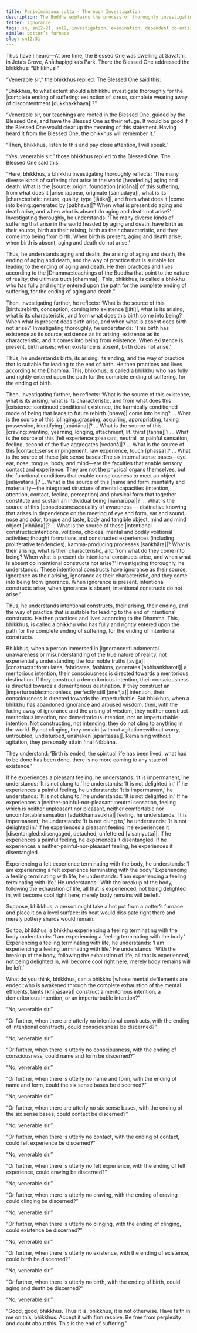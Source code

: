 ```yaml
---
title: Parivīmaṁsana sutta - Thorough Investigation
description: The Buddha explains the process of thoroughly investigating the arising and cessation of suffering through dependent co-arising.
fetter: ignorance
tags: sn, sn12-21, sn12, investigation, examination, dependent co-arising, dependent origination, twelve links, ignorance, intentional constructs, consciousness, name and form, six sense bases, contact, sensation, craving, clinging, existence, birth, aging and death, wisdom
simile: potter’s furnace
slug: sn12.51
---
```


Thus have I heard—At one time, the Blessed One was dwelling at Sāvatthi, in Jeta’s Grove, Anāthapiṇḍika’s Park. There the Blessed One addressed the bhikkhus: “Bhikkhus!”

“Venerable sir,” the bhikkhus replied. The Blessed One said this:

“Bhikkhus, to what extent should a bhikkhu investigate thoroughly for the |complete ending of suffering::extinction of stress, complete wearing away of discontentment [dukkhakkhaya]|?”

“Venerable sir, our teachings are rooted in the Blessed One, guided by the Blessed One, and have the Blessed One as their refuge. It would be good if the Blessed One would clear up the meaning of this statement. Having heard it from the Blessed One, the bhikkhus will remember it.”

“Then, bhikkhus, listen to this and pay close attention, I will speak.”

“Yes, venerable sir,” those bhikkhus replied to the Blessed One. The Blessed One said this:

“Here, bhikkhus, a bhikkhu investigating thoroughly reflects: ‘The many diverse kinds of suffering that arise in the world [headed by] aging and death: What is the |source::origin, foundation [nidāna]| of this suffering, from what does it |arise::appear, originate [samudaya]|, what is its |characteristic::nature, quality, type [jātika]|, and from what does it |come into being::generated by [pabhava]|? When what is present do aging and death arise, and when what is absent do aging and death not arise?' Investigating thoroughly, he understands: ‘The many diverse kinds of suffering that arise in the world headed by aging and death, have birth as their source, birth as their arising, birth as their characteristic, and they come into being from birth. When birth is present, aging and death arise; when birth is absent, aging and death do not arise.’

Thus, he understands aging and death, the arising of aging and death, the ending of aging and death, and the way of practice that is suitable for leading to the ending of aging and death. He then practices and lives according to the |Dhamma::teachings of the Buddha that point to the nature of reality, the ultimate truth [dhamma]|. This, bhikkhus, is called a bhikkhu who has fully and rightly entered upon the path for the complete ending of suffering, for the ending of aging and death.”

Then, investigating further, he reflects: ‘What is the source of this |birth::rebirth, conception, coming into existence [jāti]|, what is its arising, what is its characteristic, and from what does this birth come into being? When what is present does birth arise, and when what is absent does birth not arise?' Investigating thoroughly, he understands: ‘This birth has existence as its source, existence as its arising, existence as its characteristic, and it comes into being from existence. When existence is present, birth arises; when existence is absent, birth does not arise.’

Thus, he understands birth, its arising, its ending, and the way of practice that is suitable for leading to the end of birth. He then practices and lives according to the Dhamma. This, bhikkhus, is called a bhikkhu who has fully and rightly entered upon the path for the complete ending of suffering, for the ending of birth.

Then, investigating further, he reflects: ‘What is the source of this existence, what is its arising, what is its characteristic, and from what does this |existence::continued conditional existence, the karmically conditioned mode of being that leads to future rebirth [bhava]| come into being? ... What is the source of this |clinging::grasping, acquiring, appropriating, taking possession, identifying [upādāna]|? ... What is the source of this |craving::wanting, yearning, longing, attachment, lit. thirst [taṇha]|? ... What is the source of this |felt experience::pleasant, neutral, or painful sensation, feeling, second of the five aggregates [vedanā]|? ... What is the source of this |contact::sense impingement, raw experience, touch [phassa]|? ... What is the source of these |six sense bases::The six internal sense bases—eye, ear, nose, tongue, body, and mind—are the faculties that enable sensory contact and experience. They are not the physical organs themselves, but the functional conditions that enable consciousness to meet an object [saḷāyatana]|? ... What is the source of this |name and form::mentality and materiality—the integrated structure of mental capacities (intention, attention, contact, feeling, perception) and physical form that together constitute and sustain an individual being [nāmarūpa]|? ... What is the source of this |consciousness::quality of awareness — distinctive knowing that arises in dependence on the meeting of eye and form, ear and sound, nose and odor, tongue and taste, body and tangible object, mind and mind object [viññāṇa]|? ... What is the source of these |intentional constructs::intentions, volitions, choices; mental and bodily volitional activities; thought formations and constructed experiences (including proliferative tendencies); kamma-producing processes [saṅkhāra]|? What is their arising, what is their characteristic, and from what do they come into being? When what is present do intentional constructs arise, and when what is absent do intentional constructs not arise?' Investigating thoroughly, he understands: ‘These intentional constructs have ignorance as their source, ignorance as their arising, ignorance as their characteristic, and they come into being from ignorance. When ignorance is present, intentional constructs arise; when ignorance is absent, intentional constructs do not arise.’

Thus, he understands intentional constructs, their arising, their ending, and the way of practice that is suitable for leading to the end of intentional constructs. He then practices and lives according to the Dhamma. This, bhikkhus, is called a bhikkhu who has fully and rightly entered upon the path for the complete ending of suffering, for the ending of intentional constructs.

Bhikkhus, when a person immersed in |ignorance::fundamental unawareness or misunderstanding of the true nature of reality, not experientially understanding the four noble truths [avijjā]| |constructs::formulates, fabricates, fashions, generates [abhisaṅkharoti]| a meritorious intention, their consciousness is directed towards a meritorious destination. If they construct a demeritorious intention, their consciousness is directed towards a demeritorious destination. If they construct an |imperturbable::motionless, perfectly still [āneñja]| intention, their consciousness is directed towards the imperturbable. But bhikkhus, when a bhikkhu has abandoned ignorance and aroused wisdom, then, with the fading away of ignorance and the arising of wisdom, they neither construct meritorious intention, nor demeritorious intention, nor an imperturbable intention. Not constructing, not intending, they do not cling to anything in the world. By not clinging, they remain |without agitation::without worry, untroubled, undisturbed, unshaken [aparitassa]|. Remaining without agitation, they personally attain final Nibbāna.

They understand: ‘Birth is ended, the spiritual life has been lived, what had to be done has been done, there is no more coming to any state of existence.’

If he experiences a pleasant feeling, he understands: ‘It is impermanent,’ he understands: ‘It is not clung to,’ he understands: ‘It is not delighted in.’ If he experiences a painful feeling, he understands: ‘It is impermanent,’ he understands: ‘It is not clung to,’ he understands: ‘It is not delighted in.’ If he experiences a |neither-painful-nor-pleasant::neutral sensation, feeling which is neither unpleasant nor pleasant, neither comfortable nor uncomfortable sensation [adukkhamasukha]| feeling, he understands: ‘It is impermanent,’ he understands: ‘It is not clung to,’ he understands: ‘It is not delighted in.’ If he experiences a pleasant feeling, he experiences it |disentangled::disengaged, detached, unfettered [visaṃyutta]|. If he experiences a painful feeling, he experiences it disentangled. If he experiences a neither-painful-nor-pleasant feeling, he experiences it disentangled.

Experiencing a felt experience terminating with the body, he understands: ‘I am experiencing a felt experience terminating with the body.’ Experiencing a feeling terminating with life, he understands: ‘I am experiencing a feeling terminating with life.’ He understands: ‘With the breakup of the body, following the exhaustion of life, all that is experienced, not being delighted in, will become cool right here; merely body remains will be left.’

Suppose, bhikkhus, a person might take a hot pot from a potter’s furnace and place it on a level surface: its heat would dissipate right there and merely pottery shards would remain.

So too, bhikkhus, a bhikkhu experiencing a feeling terminating with the body understands: ‘I am experiencing a feeling terminating with the body.’ Experiencing a feeling terminating with life, he understands: ‘I am experiencing a feeling terminating with life.’ He understands: ‘With the breakup of the body, following the exhaustion of life, all that is experienced, not being delighted in, will become cool right here; merely body remains will be left.’

What do you think, bhikkhus, can a bhikkhu |whose mental defilements are ended::who is awakened through the complete exhaustion of the mental effluents, taints [khīṇāsava]| construct a meritorious intention, a demeritorious intention, or an imperturbable intention?”

“No, venerable sir.”

“Or further, when there are utterly no intentional constructs, with the ending of intentional constructs, could consciousness be discerned?”

“No, venerable sir.”

“Or further, when there is utterly no consciousness, with the ending of consciousness, could name and form be discerned?”

“No, venerable sir.”

“Or further, when there is utterly no name and form, with the ending of name and form, could the six sense bases be discerned?”

“No, venerable sir.”

“Or further, when there are utterly no six sense bases, with the ending of the six sense bases, could contact be discerned?”

“No, venerable sir.”

“Or further, when there is utterly no contact, with the ending of contact, could felt experience be discerned?”

“No, venerable sir.”

“Or further, when there is utterly no felt experience, with the ending of felt experience, could craving be discerned?”

“No, venerable sir.”

“Or further, when there is utterly no craving, with the ending of craving, could clinging be discerned?”

“No, venerable sir.”

“Or further, when there is utterly no clinging, with the ending of clinging, could existence be discerned?”

“No, venerable sir.”

“Or further, when there is utterly no existence, with the ending of existence, could birth be discerned?”

“No, venerable sir.”

“Or further, when there is utterly no birth, with the ending of birth, could aging and death be discerned?”

“No, venerable sir.”

“Good, good, bhikkhus. Thus it is, bhikkhus, it is not otherwise. Have faith in me on this, bhikkhus. Accept it with firm resolve. Be free from perplexity and doubt about this. This is the end of suffering.”